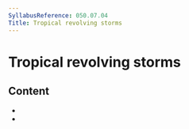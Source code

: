 ```yaml
---
SyllabusReference: 050.07.04
Title: Tropical revolving storms
---
```


# Tropical revolving storms

## Content

- <Link href="050.07.04.01" />
- <Link href="050.07.04.02" />
